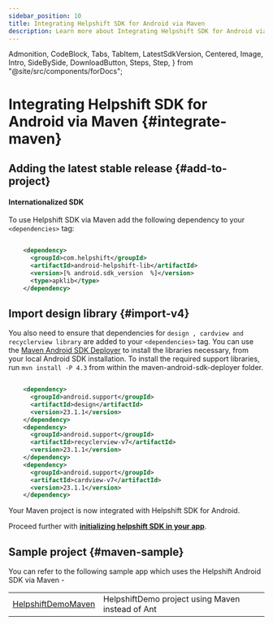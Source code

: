 ```yaml
---
sidebar_position: 10
title: Integrating Helpshift SDK for Android via Maven
description: Learn more about Integrating Helpshift SDK for Android via Maven
---
```


  Admonition,
  CodeBlock,
  Tabs,
  TabItem,
  LatestSdkVersion,
  Centered,
  Image,
  Intro,
  SideBySide,
  DownloadButton,
  Steps,
  Step,
} from "@site/src/components/forDocs";

# Integrating Helpshift SDK for Android via Maven {#integrate-maven}

## Adding the latest stable release {#add-to-project}

#### Internationalized SDK

To use Helpshift SDK via Maven add the following dependency to your
`<dependencies>` tag:

```xml

    <dependency>
      <groupId>com.helpshift</groupId>
      <artifactId>android-helpshift-lib</artifactId>
      <version>[% android.sdk_version  %]</version>
      <type>apklib</type>
    </dependency>

```

## Import design library {#import-v4}

You also need to ensure that dependencies for `design , cardview and recyclerview library` are added to your `<dependencies>` tag. You can use the [Maven Android SDK Deployer](https://github.com/mosabua/maven-android-sdk-deployer)
to install the libraries necessary, from your local Android SDK installation. To install the required support libraries, run `mvn install -P 4.3` from within the maven-android-sdk-deployer folder.

```xml

    <dependency>
      <groupId>android.support</groupId>
      <artifactId>design</artifactId>
      <version>23.1.1</version>
    </dependency>
    <dependency>
      <groupId>android.support</groupId>
      <artifactId>recyclerview-v7</artifactId>
      <version>23.1.1</version>
    </dependency>
    <dependency>
      <groupId>android.support</groupId>
      <artifactId>cardview-v7</artifactId>
      <version>23.1.1</version>
    </dependency>


```

Your Maven project is now integrated with Helpshift SDK for Android.

Proceed further with **[initializing helpshift SDK in your app](/android/getting-started#initializing)**.

## Sample project {#maven-sample}

You can refer to the following sample app which uses the Helpshift Android SDK via Maven -

<div className="compact  text-sm">

|                                                                                                                  |                                                  |
| ---------------------------------------------------------------------------------------------------------------- | ------------------------------------------------ |
| [HelpshiftDemoMaven](https://github.com/helpshift/helpshift-android-sdk-examples/tree/master/HelpshiftDemoMaven) | HelpshiftDemo project using Maven instead of Ant |

</div>
